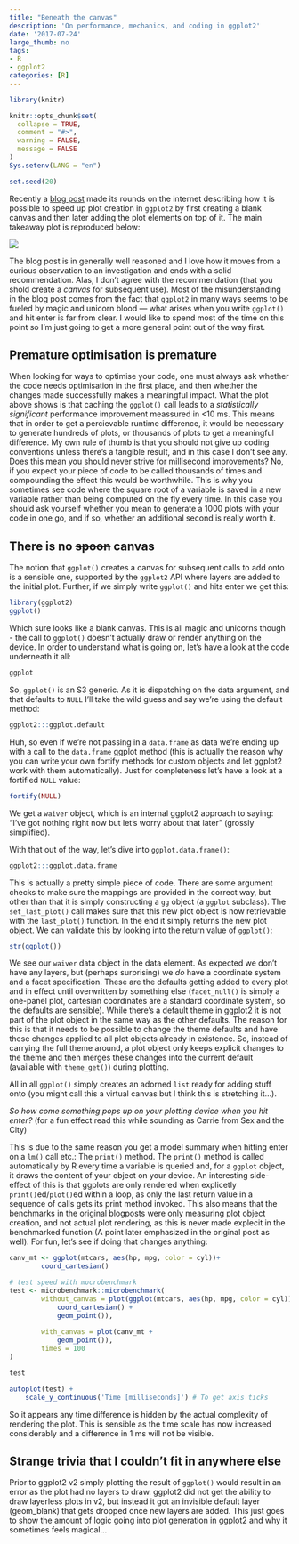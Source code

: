 ```yaml
---
title: "Beneath the canvas"
description: 'On performance, mechanics, and coding in ggplot2'
date: '2017-07-24'
large_thumb: no
tags:
- R
- ggplot2
categories: [R]
---
```


```r
library(knitr)

knitr::opts_chunk$set(
  collapse = TRUE,
  comment = "#>",
  warning = FALSE,
  message = FALSE
)
Sys.setenv(LANG = "en")

set.seed(20)
```

Recently a [blog
post](https://ikashnitsky.github.io/2017/ggplot2-microbenchmark/) made its
rounds on the internet describing how it is possible to speed up plot creation
in `ggplot2` by first creating a blank canvas and then later adding the plot
elements on top of it. The main takeaway plot is reproduced below:

![](https://ikashnitsky.github.io/images/170704/fig-01-test-simple.png)

The blog post is in generally well reasoned and I love how it moves from a
curious observation to an investigation and ends with a solid recommendation.
Alas, I don't agree with the recommendation (that you shold create a *canvas*
for subsequent use). Most of the misunderstanding in the blog post comes from
the fact that `ggplot2` in many ways seems to be fueled by magic and unicorn
blood — what arises when you write `ggplot()` and hit enter is far from clear. I
would like to spend most of the time on this point so I'm just going to get a
more general point out of the way first.

## Premature optimisation is premature 
When looking for ways to optimise your code, one must always ask whether the
code needs optimisation in the first place, and then whether the changes made
successfully makes a meaningful impact. What the plot above shows is that
caching the `ggplot()` call leads to a *statistically significant* performance
improvement meassured in <10 ms. This means that in order to get a percievable
runtime difference, it would be necessary to generate hundreds of plots, or
thousands of plots to get a meaningful difference. My own rule of thumb is that
you should not give up coding conventions unless there's a tangible result, and
in this case I don't see any. Does this mean you should never strive for
millisecond improvements? No, if you expect your piece of code to be called
thousands of times and compounding the effect this would be worthwhile. This is
why you sometimes see code where the square root of a variable is saved in a new
variable rather than being computed on the fly every time. In this case you
should ask yourself whether you mean to generate a 1000 plots with your code in
one go, and if so, whether an additional second is really worth it.

## There is no ~~spoon~~ canvas 
The notion that `ggplot()` creates a canvas for subsequent calls to add onto is
a sensible one, supported by the `ggplot2` API where layers are added to the
initial plot. Further, if we simply write `ggplot()` and hits enter we get this:

```r
library(ggplot2)
ggplot()
```

Which sure looks like a blank canvas. This is all magic and unicorns though - 
the call to `ggplot()` doesn't actually draw or render anything on the device.
In order to understand what is going on, let's have a look at the code
underneath it all:

```r
ggplot
```

So, `ggplot()` is an S3 generic. As it is dispatching on the data argument, and
that defaults to `NULL` I'll take the wild guess and say we're using the default
method:

```r
ggplot2:::ggplot.default
```

Huh, so even if we're not passing in a `data.frame` as data we're ending up with
a call to the `data.frame` ggplot method (this is actually the reason why you 
can write your own fortify methods for custom objects and let ggplot2 work with
them automatically). Just for completeness let's have a look at a fortified 
`NULL` value:

```r
fortify(NULL)
```

We get a `waiver` object, which is an internal ggplot2 approach to saying: "I've
got nothing right now but let's worry about that later" (grossly simplified).

With that out of the way, let's dive into `ggplot.data.frame()`:

```r
ggplot2:::ggplot.data.frame
```

This is actually a pretty simple piece of code. There are some argument
checks to make sure the mappings are provided in the correct way, but other than
that it is simply constructing a `gg` object (a `ggplot` subclass). The 
`set_last_plot()` call makes sure that this new plot object is now retrievable 
with the `last_plot()` function. In the end it simply returns the new plot 
object. We can validate this by looking into the return value of `ggplot()`:

```r
str(ggplot())
```

We see our `waiver` data object in the data element. As expected we don't have 
any layers, but (perhaps surprising) we *do* have a coordinate system and a
facet specification. These are the defaults getting added to every plot and in
effect until overwritten by something else (`facet_null()` is simply a one-panel
plot, cartesian coordinates are a standard coordinate system, so the defaults
are sensible). While there's a default theme in ggplot2 it is not part of the
plot object in the same way as the other defaults. The reason for this is that
it needs to be possible to change the theme defaults and have these changes
applied to all plot objects already in existence. So, instead of carrying the
full theme around, a plot object only keeps explicit changes to the theme and
then merges these changes into the current default (available with
`theme_get()`) during plotting.

All in all `ggplot()` simply creates an adorned `list` ready for adding stuff 
onto (you might call this a virtual canvas but I think this is stretching 
it...).

*So how come something pops up on your plotting device when you hit enter?* (for
a fun effect read this while sounding as Carrie from Sex and the City)

This is due to the same reason you get a model summary when hitting enter on a
`lm()` call etc.: The `print()` method. The `print()` method is called
automatically by R every time a variable is queried and, for a `ggplot` object,
it draws the content of your object on your device. An interesting side-effect
of this is that ggplots are only rendered when explicetly `print()`ed/`plot()`ed
within a loop, as only the last return value in a sequence of calls gets its
print method invoked. This also means that the benchmarks in the original
blogposts were only measuring plot object creation, and not actual plot
rendering, as this is never made explecit in the benchmarked function (A point 
later emphasized in the original post as well). For fun, let's see if
doing that changes anything:

```r
canv_mt <- ggplot(mtcars, aes(hp, mpg, color = cyl))+
        coord_cartesian()

# test speed with mocrobenchmark
test <- microbenchmark::microbenchmark(
        without_canvas = plot(ggplot(mtcars, aes(hp, mpg, color = cyl)) +
            coord_cartesian() +
            geom_point()),
        
        with_canvas = plot(canv_mt +
            geom_point()),
        times = 100
)

test
```

```r
autoplot(test) + 
    scale_y_continuous('Time [milliseconds]') # To get axis ticks
```

So it appears any time difference is hidden by the actual complexity of 
rendering the plot. This is sensible as the time scale has now increased 
considerably and a difference in 1 ms will not be visible.

## Strange trivia that I couldn't fit in anywhere else
Prior to ggplot2 v2 simply plotting the result of `ggplot()` would result in an
error as the plot had no layers to draw. ggplot2 did not get the ability to draw
layerless plots in v2, but instead it got an invisible default layer 
(geom_blank) that gets dropped once new layers are added. This just goes to show
the amount of logic going into plot generation in ggplot2 and why it sometimes
feels magical...
